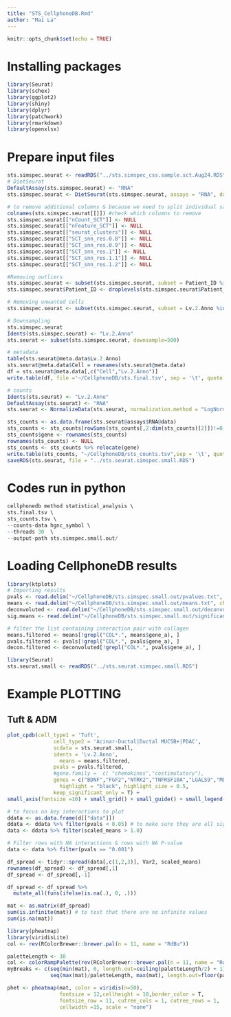 ```yaml
---
title: "STS_CellphoneDB.Rmd"
author: "Mai La"
---
```


```r
knitr::opts_chunk$set(echo = TRUE)
```

# Installing packages
```r
library(Seurat)
library(schex)
library(ggplot2)
library(shiny)
library(dplyr)
library(patchwork)
library(rmarkdown)
library(openxlsx)
```

# Prepare input files
```r
sts.simspec.seurat <- readRDS("../sts.simspec_css.sample.sct.Aug24.RDS")
# DietSeurat
DefaultAssay(sts.simspec.seurat) <- "RNA"
sts.simspec.seurat <- DietSeurat(sts.simspec.seurat, assays = "RNA", data = TRUE, counts = TRUE)

# to remove additional columns & because we need to split individual samples and redo the SCT, so we need to remove the "^_SCT"
colnames(sts.simspec.seurat[[]]) #check which columns to remove
sts.simspec.seurat[["nCount_SCT"]] <- NULL
sts.simspec.seurat[["nFeature_SCT"]] <- NULL
sts.simspec.seurat[["seurat_clusters"]] <- NULL
sts.simspec.seurat[["SCT_snn_res.0.8"]] <- NULL
sts.simspec.seurat[["SCT_snn_res.0.9"]] <- NULL
sts.simspec.seurat[["SCT_snn_res.1"]] <- NULL
sts.simspec.seurat[["SCT_snn_res.1.1"]] <- NULL
sts.simspec.seurat[["SCT_snn_res.1.2"]] <- NULL

#Removing outliers
sts.simspec.seurat <- subset(sts.simspec.seurat, subset = Patient_ID %in% c("1959","2185"), invert = T)
sts.simspec.seurat$Patient_ID <- droplevels(sts.simspec.seurat$Patient_ID)

# Removing unwanted cells
sts.simspec.seurat <- subset(sts.simspec.seurat, subset = Lv.2.Anno %in% c("PDA_OLGC","unassigned"), invert=T)

# Downsampling
sts.simspec.seurat
Idents(sts.simspec.seurat) <- "Lv.2.Anno"
sts.seurat <- subset(sts.simspec.seurat, downsample=500) 

# metadata
table(sts.seurat@meta.data$Lv.2.Anno) 
sts.seurat@meta.data$Cell = rownames(sts.seurat@meta.data)
df = sts.seurat@meta.data[,c("Cell","Lv.2.Anno")]
write.table(df, file ='~/CellphoneDB/sts.final.tsv', sep = '\t', quote = F, row.names = F) 

# counts
Idents(sts.seurat) <- "Lv.2.Anno"
DefaultAssay(sts.seurat) <- "RNA"
sts.seurat <- NormalizeData(sts.seurat, normalization.method = "LogNormalize", scale.factor = 10000) #catergorial

sts_counts <- as.data.frame(sts.seurat@assays$RNA@data)
sts_counts <- sts_counts[rowSums(sts_counts[,2:dim(sts_counts)[2]])!=0,] 
sts_counts$gene <- rownames(sts_counts)
rownames(sts_counts) <- NULL 
sts_counts <- sts_counts %>% relocate(gene)
write.table(sts_counts, "~/CellphoneDB/sts_counts.tsv",sep = '\t', quote = F, row.names = F)
saveRDS(sts.seurat, file = "../sts.seurat.simspec.small.RDS")
```

# Codes run in python
```r
cellphonedb method statistical_analysis \
sts.final.tsv \
sts_counts.tsv \
--counts-data hgnc_symbol \
--threads 30  \
--output-path sts.simspec.small.out/
```

# Loading CellphoneDB results
```r
library(ktplots)
# Importing results
pvals <- read.delim("~/CellphoneDB/sts.simspec.small.out/pvalues.txt", check.names = FALSE)
means <- read.delim("~/CellphoneDB/sts.simspec.small.out/means.txt", check.names = FALSE)
deconvoluted <- read.delim("~/CellphoneDB/sts.simspec.small.out/deconvoluted.txt", check.names = FALSE)
sig.means <- read.delim("~/CellphoneDB/sts.simspec.small.out/significant_means.txt", check.names = FALSE)

# filter the list containing interaction pair with collagen
means.filtered <- means[!grepl("COL*.", means$gene_a), ]
pvals.filtered <- pvals[!grepl("COL*.", pvals$gene_a), ]
decon.filtered <- deconvoluted[!grepl("COL*.", pvals$gene_a), ]

library(Seurat)
sts.seurat.small <- readRDS("../sts.seurat.simspec.small.RDS")
```

# Example PLOTTING
## Tuft & ADM
```r
plot_cpdb(cell_type1 = 'Tuft', 
               cell_type2 = 'Acinar-Ductal|Ductal MUC5B+|PDAC',
               scdata = sts.seurat.small,
               idents = 'Lv.2.Anno', 
	             means = means.filtered, 
               pvals = pvals.filtered,
               #gene.family =  c( "chemokines","costimulatory"),
               genes = c("BDNF","FGF2","NTRK2","TNFRSF10A","LGALS9","MDK","MST1","WNT9A","NRG3","SEMA3C"), # these are molecules expressed by Tuft
	             highlight = "black", highlight_size = 0.5,
               keep_significant_only = T) +
small_axis(fontsize =10) + small_grid() + small_guide() + small_legend(fontsize = 5, keysize = 0.6) 
```

```r
# to focus on key interactions to plot
ddata <- as.data.frame(d[["data"]])
ddata <- ddata %>% filter(pvals < 0.05) # to make sure they are all significant interactions
data <- ddata %>% filter(scaled_means > 1.0)

# Filter rows with NA interactions & rows with NA P-value
data <- data %>% filter(pvals == "0.001")

df_spread <- tidyr::spread(data[,c(1,2,3)], Var2, scaled_means)
rownames(df_spread) <- df_spread[,1]
df_spread <- df_spread[,-1]

df_spread <- df_spread %>%
  mutate_all(funs(ifelse(is.na(.), 0, .)))

mat <- as.matrix(df_spread)
sum(is.infinite(mat)) # to test that there are no infinite values
sum(is.na(mat))

library(pheatmap)
library(viridisLite)
col <- rev(RColorBrewer::brewer.pal(n = 11, name = "RdBu"))

paletteLength <- 30
col <- colorRampPalette(rev(RColorBrewer::brewer.pal(n = 11, name = "RdBu")))(paletteLength)
myBreaks <- c(seq(min(mat), 0, length.out=ceiling(paletteLength/2) + 1), 
              seq(max(mat)/paletteLength, max(mat), length.out=floor(paletteLength/2)))

phet <- pheatmap(mat, color = viridis(n=50),
                 fontsize = 12,cellheight = 10,border_color = T, 
                 fontsize_row = 11, cutree_cols = 1, cutree_rows = 1,
                 cellwidth =15, scale = "none")
```
